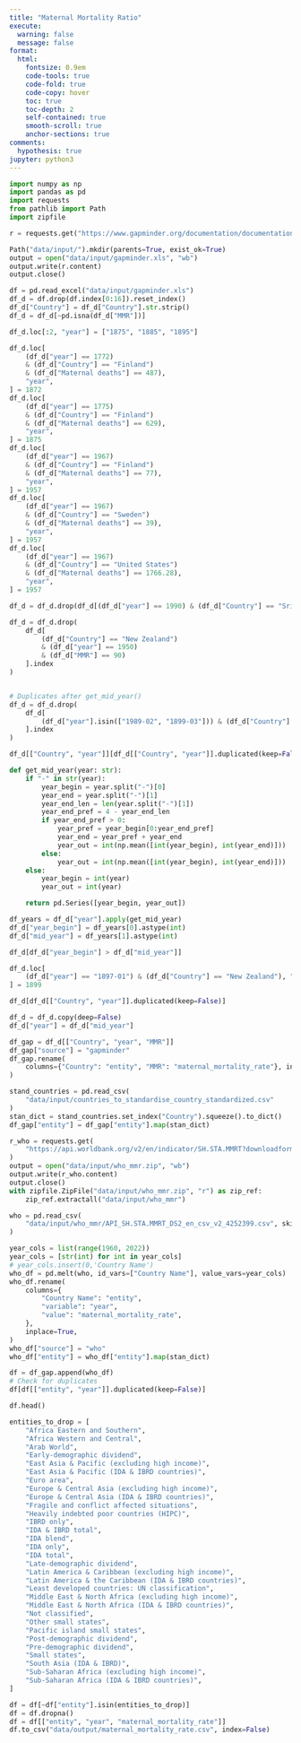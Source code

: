 ```yaml
---
title: "Maternal Mortality Ratio"
execute:
  warning: false
  message: false
format:
  html:
    fontsize: 0.9em
    code-tools: true
    code-fold: true
    code-copy: hover
    toc: true
    toc-depth: 2
    self-contained: true
    smooth-scroll: true
    anchor-sections: true
comments:
  hypothesis: true
jupyter: python3
---
```


```python
import numpy as np
import pandas as pd
import requests
from pathlib import Path
import zipfile
```


```python
r = requests.get("https://www.gapminder.org/documentation/documentation/gapdata010.xls")

Path("data/input/").mkdir(parents=True, exist_ok=True)
output = open("data/input/gapminder.xls", "wb")
output.write(r.content)
output.close()


```

```python
df = pd.read_excel("data/input/gapminder.xls")
df_d = df.drop(df.index[0:16]).reset_index()
df_d["Country"] = df_d["Country"].str.strip()
df_d = df_d[~pd.isna(df_d["MMR"])]
```

```python
df_d.loc[:2, "year"] = ["1875", "1885", "1895"]

df_d.loc[
    (df_d["year"] == 1772)
    & (df_d["Country"] == "Finland")
    & (df_d["Maternal deaths"] == 487),
    "year",
] = 1872
df_d.loc[
    (df_d["year"] == 1775)
    & (df_d["Country"] == "Finland")
    & (df_d["Maternal deaths"] == 629),
    "year",
] = 1875
df_d.loc[
    (df_d["year"] == 1967)
    & (df_d["Country"] == "Finland")
    & (df_d["Maternal deaths"] == 77),
    "year",
] = 1957
df_d.loc[
    (df_d["year"] == 1967)
    & (df_d["Country"] == "Sweden")
    & (df_d["Maternal deaths"] == 39),
    "year",
] = 1957
df_d.loc[
    (df_d["year"] == 1967)
    & (df_d["Country"] == "United States")
    & (df_d["Maternal deaths"] == 1766.28),
    "year",
] = 1957

df_d = df_d.drop(df_d[(df_d["year"] == 1990) & (df_d["Country"] == "Sri Lanka")].index)

df_d = df_d.drop(
    df_d[
        (df_d["Country"] == "New Zealand")
        & (df_d["year"] == 1950)
        & (df_d["MMR"] == 90)
    ].index
)


# Duplicates after get_mid_year()
df_d = df_d.drop(
    df_d[
        (df_d["year"].isin(["1989-02", "1899-03"])) & (df_d["Country"] == "New Zealand")
    ].index
)
```

```python
df_d[["Country", "year"]][df_d[["Country", "year"]].duplicated(keep=False)]

```

```python
def get_mid_year(year: str):
    if "-" in str(year):
        year_begin = year.split("-")[0]
        year_end = year.split("-")[1]
        year_end_len = len(year.split("-")[1])
        year_end_pref = 4 - year_end_len
        if year_end_pref > 0:
            year_pref = year_begin[0:year_end_pref]
            year_end = year_pref + year_end
            year_out = int(np.mean([int(year_begin), int(year_end)]))
        else:
            year_out = int(np.mean([int(year_begin), int(year_end)]))
    else:
        year_begin = int(year)
        year_out = int(year)

    return pd.Series([year_begin, year_out])
```

```python

df_years = df_d["year"].apply(get_mid_year)
df_d["year_begin"] = df_years[0].astype(int)
df_d["mid_year"] = df_years[1].astype(int)

df_d[df_d["year_begin"] > df_d["mid_year"]]
```
```python
df_d.loc[
    (df_d["year"] == "1897-01") & (df_d["Country"] == "New Zealand"), "mid_year"
] = 1899

```

```python
df_d[df_d[["Country", "year"]].duplicated(keep=False)]

```

```python
df_d = df_d.copy(deep=False)
df_d["year"] = df_d["mid_year"]

df_gap = df_d[["Country", "year", "MMR"]]
df_gap["source"] = "gapminder"
df_gap.rename(
    columns={"Country": "entity", "MMR": "maternal_mortality_rate"}, inplace=True
)
```


```python
stand_countries = pd.read_csv(
    "data/input/countries_to_standardise_country_standardized.csv"
)
stan_dict = stand_countries.set_index("Country").squeeze().to_dict()
df_gap["entity"] = df_gap["entity"].map(stan_dict)

```

```python
r_who = requests.get(
    "https://api.worldbank.org/v2/en/indicator/SH.STA.MMRT?downloadformat=csv"
)
output = open("data/input/who_mmr.zip", "wb")
output.write(r_who.content)
output.close()
with zipfile.ZipFile("data/input/who_mmr.zip", "r") as zip_ref:
    zip_ref.extractall("data/input/who_mmr")
```

```python
who = pd.read_csv(
    "data/input/who_mmr/API_SH.STA.MMRT_DS2_en_csv_v2_4252399.csv", skiprows=4
)
```

```python
year_cols = list(range(1960, 2022))
year_cols = [str(int) for int in year_cols]
# year_cols.insert(0,'Country Name')
who_df = pd.melt(who, id_vars=["Country Name"], value_vars=year_cols)
who_df.rename(
    columns={
        "Country Name": "entity",
        "variable": "year",
        "value": "maternal_mortality_rate",
    },
    inplace=True,
)
who_df["source"] = "who"
who_df["entity"] = who_df["entity"].map(stan_dict)
```


```python
df = df_gap.append(who_df)
# Check for duplicates
df[df[["entity", "year"]].duplicated(keep=False)]

df.head()
```

```python
entities_to_drop = [
    "Africa Eastern and Southern",
    "Africa Western and Central",
    "Arab World",
    "Early-demographic dividend",
    "East Asia & Pacific (excluding high income)",
    "East Asia & Pacific (IDA & IBRD countries)",
    "Euro area",
    "Europe & Central Asia (excluding high income)",
    "Europe & Central Asia (IDA & IBRD countries)",
    "Fragile and conflict affected situations",
    "Heavily indebted poor countries (HIPC)",
    "IBRD only",
    "IDA & IBRD total",
    "IDA blend",
    "IDA only",
    "IDA total",
    "Late-demographic dividend",
    "Latin America & Caribbean (excluding high income)",
    "Latin America & the Caribbean (IDA & IBRD countries)",
    "Least developed countries: UN classification",
    "Middle East & North Africa (excluding high income)",
    "Middle East & North Africa (IDA & IBRD countries)",
    "Not classified",
    "Other small states",
    "Pacific island small states",
    "Post-demographic dividend",
    "Pre-demographic dividend",
    "Small states",
    "South Asia (IDA & IBRD)",
    "Sub-Saharan Africa (excluding high income)",
    "Sub-Saharan Africa (IDA & IBRD countries)",
]

df = df[~df["entity"].isin(entities_to_drop)]
df = df.dropna()
df = df[["entity", "year", "maternal_mortality_rate"]]
df.to_csv("data/output/maternal_mortality_rate.csv", index=False)

```